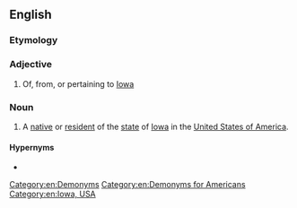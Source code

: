 ==English==

===Etymology===
{{suffix|en|Iowa|an}}

===Adjective===
{{en-adj|-}}

# Of, from, or pertaining to [[Iowa]]

===Noun===
{{en-noun}}

# A [[native]] or [[resident]] of the [[state]] of [[Iowa]] in the [[United States of America]].

====Hypernyms====
* {{l|en|American}}

[[Category:en:Demonyms]]
[[Category:en:Demonyms for Americans]]
[[Category:en:Iowa, USA]]